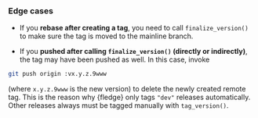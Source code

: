 ### Edge cases

* If you **rebase after creating a tag**, you need to call `finalize_version()` to make sure the tag is moved to the mainline branch.

* If you **pushed after calling `finalize_version()` (directly or indirectly)**, the tag may have been pushed as well. In this case, invoke

```sh
git push origin :vx.y.z.9www
```

(where `x.y.z.9www` is the new version) to delete the newly created remote tag.
This is the reason why {fledge} only tags `"dev"` releases automatically.
Other releases always must be tagged manually with `tag_version()`.
